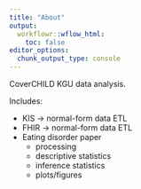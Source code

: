 ```yaml
---
title: "About"
output:
  workflowr::wflow_html:
    toc: false
editor_options:
  chunk_output_type: console
---
```


CoverCHILD KGU data analysis.

Includes:

- KIS -> normal-form data ETL
- FHIR -> normal-form data ETL
- Eating disorder paper
  - processing
  - descriptive statistics
  - inference statistics
  - plots/figures
